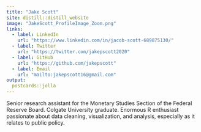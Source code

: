 ```yaml
---
title: "Jake Scott"
site: distill::distill_website
image: "JakeScott_ProfileImage_Zoom.png"
links:
  - label: LinkedIn
    url: "https://www.linkedin.com/in/jacob-scott-689875130/"
  - label: Twitter
    url: "https://twitter.com/jakepscott2020"
  - label: GitHub
    url: "https://github.com/jakepscott"
  - label: Email
    url: "mailto:jakepscott16@gmail.com"
output:
  postcards::jolla
---
```


Senior research assistant for the Monetary Studies Section of the Federal Reserve Board. Colgate University graduate. Enormous R enthusiast passionate about data cleaning, visualization, and analysis, especially as it relates to public policy.
